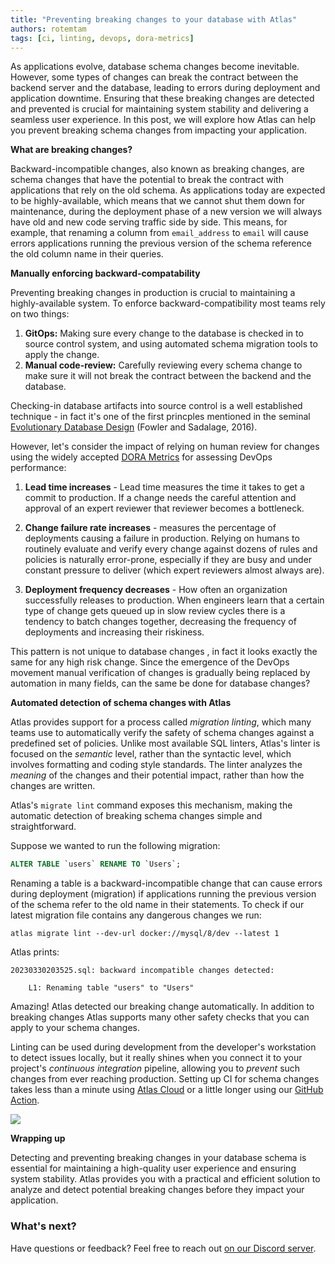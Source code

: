 ```yaml
---
title: "Preventing breaking changes to your database with Atlas"
authors: rotemtam
tags: [ci, linting, devops, dora-metrics]
---
```


As applications evolve, database schema changes become inevitable. However, some types
of changes can break the contract between the backend server and the database, leading
to errors during deployment and application downtime. Ensuring that these breaking changes
are detected and prevented is crucial for maintaining system stability and delivering
a seamless user experience. In this post, we will explore how Atlas can help you prevent
breaking schema changes from impacting your application.

**What are breaking changes?**

Backward-incompatible changes, also known as breaking changes, are schema changes that
have the potential to break the contract with applications that rely on the old schema.
As applications today are expected to be highly-available, which means that we cannot
shut them down for maintenance, during the deployment phase of a new version we will
always have old and new code serving traffic side by side. This means, for example, that
renaming a column from `email_address` to `email` will cause errors applications running
the previous version of the schema reference the old column name in their queries.

**Manually enforcing backward-compatability**

Preventing breaking changes in production is crucial to maintaining a highly-available
system. To enforce backward-compatibility most teams rely on two things:

1. **GitOps:** Making sure every change to the database is checked in to
  source control system, and using automated schema migration tools to apply the change.
2. **Manual code-review:** Carefully reviewing every schema change to make sure it
  will not break the contract between the backend and the database.

Checking-in database artifacts into source control is a well established technique -
in fact it's one of the first princples mentioned in the seminal
[Evolutionary Database Design](https://martinfowler.com/articles/evodb.html#AllDatabaseArtifactsAreVersionControlledWithApplicationCode)
(Fowler and Sadalage, 2016).

However, let's consider the impact of relying on human review for changes using
the widely accepted [DORA Metrics](https://cloud.google.com/blog/products/devops-sre/using-the-four-keys-to-measure-your-devops-performance)
for assessing DevOps performance:

1. **Lead time increases** - Lead time measures the time it takes to get a commit to production.
  If a change needs the careful attention and approval of an expert reviewer that reviewer becomes a bottleneck.

2. **Change failure rate increases** - measures the percentage of deployments causing a failure in
  production. Relying on humans to routinely evaluate and verify every change against dozens of rules and
  policies is naturally error-prone, especially if they are busy and under constant pressure to deliver
  (which expert reviewers almost always are).

3. **Deployment frequency decreases** -   How often an organization successfully releases to production.
  When engineers learn that a certain type of change gets queued up in slow review cycles there is a tendency
  to batch changes together, decreasing the frequency of deployments and increasing their riskiness.

This pattern is not unique to database changes , in fact it looks exactly the same for any high
risk change. Since the emergence of the DevOps movement manual verification of changes is gradually
being replaced by automation in many fields, can the same be done for database changes?

**Automated detection of schema changes with Atlas**

Atlas provides support for a process called _migration linting_, which many teams use to
automatically verify the safety of schema changes against a predefined set of policies.
Unlike most available SQL linters, Atlas's linter is focused on the _semantic_ level,
rather than the syntactic level, which involves formatting and coding style standards.
The linter analyzes the _meaning_ of the changes and their potential impact, rather
than how the changes are written.

Atlas's `migrate lint` command exposes this mechanism, making the automatic detection of
breaking schema changes simple and straightforward.

Suppose we wanted to run the following migration:

```sql
ALTER TABLE `users` RENAME TO `Users`;
```

Renaming a table is a backward-incompatible change that can cause errors during deployment
(migration) if applications running the previous version of the schema refer to the old name
in their statements. To check if our latest migration file contains any dangerous changes we run:

```
atlas migrate lint --dev-url docker://mysql/8/dev --latest 1
```

Atlas prints:

```
20230330203525.sql: backward incompatible changes detected:

	L1: Renaming table "users" to "Users"
```

Amazing! Atlas detected our breaking change automatically.  In addition to breaking changes
Atlas supports many other safety checks that you can apply to your schema changes.

Linting can be used during development from the developer's workstation to detect issues
locally, but it really shines when you connect it to your project's *continuous integration*
pipeline, allowing you to *prevent* such changes from ever reaching production.
Setting up CI for schema changes takes less than a minute using [Atlas Cloud](https://atlasgo.cloud)
or a little longer using our [GitHub Action](https://github.com/ariga/atlas-action).

![](https://user-images.githubusercontent.com/1522681/229139140-c107d56d-810b-4229-8ea6-cbba1735e4b9.png)

**Wrapping up**

Detecting and preventing breaking changes in your database schema is essential for
maintaining a high-quality user experience and ensuring system stability. Atlas provides
you with a practical and efficient solution to analyze and detect potential breaking changes
before they impact your application.

### What's next?

Have questions or feedback? Feel free to reach out [on our Discord server](https://discord.gg/zZ6sWVg6NT).
